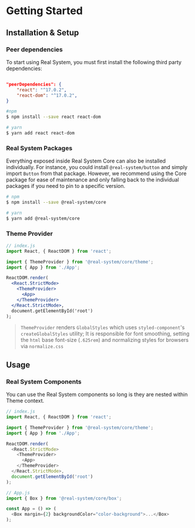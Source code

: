 

<Meta title="Real System/Getting Started" parameters={makeMdxParameters()} />

# Getting Started

## Installation & Setup

### Peer dependencies

To start using Real System, you must first install the following third party dependencies:

```json copy=false

"peerDependencies": {
    "react": "^17.0.2",
    "react-dom": "^17.0.2",
}
```

```bash
#npm
$ npm install --save react react-dom

# yarn
$ yarn add react react-dom
```

### Real System Packages

Everything exposed inside Real System Core can also be installed individually. For instance, you could install `@real-system/button` and simply import `Button` from that package. However, we recommend using the Core package for ease of maintenance and only falling back to the individual packages if you need to pin to a specific version.

```bash
# npm
$ npm install --save @real-system/core

# yarn
$ yarn add @real-system/core
```

### Theme Provider

```jsx
// index.js
import React, { ReactDOM } from 'react';

import { ThemeProvider } from '@real-system/core/theme';
import { App } from './App';

ReactDOM.render(
  <React.StrictMode>
    <ThemeProvider>
      <App>
    </ThemeProvider>
  </React.StrictMode>,
  document.getElementById('root')
);
```

> `ThemeProvider` renders `GlobalStyles` which uses `styled-component`'s `createGlobalStyles` utility; It is responsible for font smoothing, setting the `html` base font-size (`.625rem`) and normalizing styles for browsers via `normalize.css`

## Usage

### Real System Components

You can use the Real System components so long is they are nested within Theme context.

```js
// index.js
import React, { ReactDOM } from 'react';

import { ThemeProvider } from '@real-system/core/theme';
import { App } from './App';

ReactDOM.render(
  <React.StrictMode>
    <ThemeProvider>
      <App>
    </ThemeProvider>
  </React.StrictMode>,
  document.getElementById('root')
);

// App.js
import { Box } from '@real-system/core/box';

const App = () => (
  <Box margin={2} backgroundColor="color-background">...</Box>
);
```
